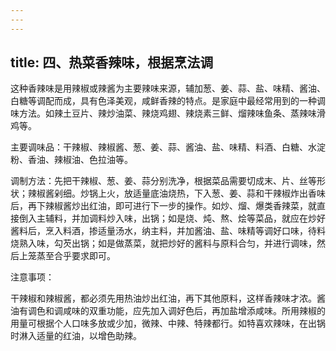```yaml
---
---
---
```

title: 四、热菜香辣味，根据烹法调
---




这种香辣味是用辣椒或辣酱为主要辣味来源，辅加葱、姜、蒜、盐、味精、酱油、白糖等调配而成，具有色泽美观，咸鲜香辣的特点。是家庭中最经常用到的一种调味方法。如辣土豆片、辣炒油菜、辣烧鸡翅、辣烧素三鲜、熘辣味鱼条、蒸辣味滑鸡等。

主要调味品：干辣椒、辣椒酱、葱、姜、蒜、酱油、盐、味精、料酒、白糖、水淀粉、香油、辣椒油、色拉油等。

调制方法：先把干辣椒、葱、姜、蒜分别洗净，根据菜品需要切成末、片、丝等形状；辣椒酱剁细。炒锅上火，放适量底油烧热，下入葱、姜、蒜和干辣椒炸出香味后，再下辣椒酱炒出红油，即可进行下一步的操作。如炒、熘、爆类香辣菜，就直接倒入主辅料，并加调料炒入味，出锅；如是烧、炖、熬、烩等菜品，就应在炒好酱料后，烹入料酒，掺适量汤水，纳主料，并加酱油、盐、味精等调好口味，待料烧熟入味，勾芡出锅；如是做蒸菜，就把炒好的酱料与原料合匀，并进行调味，然后上笼蒸至合乎要求即可。

注意事项：

干辣椒和辣椒酱，都必须先用热油炒出红油，再下其他原料，这样香辣味才浓。酱油有调色和调咸味的双重功能，应先加入调好色后，再加盐增添咸味。所用辣椒的用量可根据个人口味多放或少加，微辣、中辣、特辣都行。如特喜欢辣味，在出锅时淋入适量的红油，以增色助辣。
